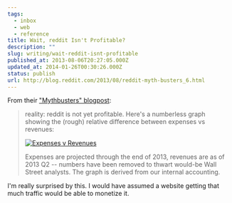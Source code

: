 ```yaml
---
tags:
  - inbox
  - web
  - reference
title: Wait, reddit Isn't Profitable?
description: ""
slug: writing/wait-reddit-isnt-profitable
published_at: 2013-08-06T20:27:05.000Z
updated_at: 2014-01-26T00:30:26.000Z
status: publish
url: http://blog.reddit.com/2013/08/reddit-myth-busters_6.html
---
```

From their ["Mythbusters" blogpost](http://blog.reddit.com/2013/08/reddit-myth-busters_6.html):

> reality: reddit is not yet profitable. Here's a numberless graph showing the (rough) relative difference between expenses vs revenues:
>
> [![Expenses v Revenues](http://4.bp.blogspot.com/-Fhes_i0Dd1Q/UgE1mtOQZZI/AAAAAAAAAAM/B-Uh0j5UHyU/s400/expenses_vs_revenues.png)](http://blog.reddit.com/2013/08/reddit-myth-busters_6.html)
>
> Expenses are projected through the end of 2013, revenues are as of 2013 Q2 -- numbers have been removed to thwart would-be Wall Street analysts. The graph is derived from our internal accounting.

I'm really surprised by this. I would have assumed a website getting that much traffic would be able to monetize it.
